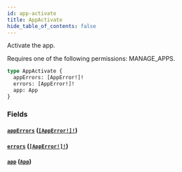 ```yaml
---
id: app-activate
title: AppActivate
hide_table_of_contents: false
---
```


Activate the app.

Requires one of the following permissions: MANAGE_APPS.

```graphql
type AppActivate {
  appErrors: [AppError!]!
  errors: [AppError!]!
  app: App
}
```

### Fields

#### [`appErrors`](#) ([`[AppError!]!`](../../../developer/api-reference/objects/app-error))

#### [`errors`](#) ([`[AppError!]!`](../../../developer/api-reference/objects/app-error))

#### [`app`](#) ([`App`](../../../developer/api-reference/objects/app))
